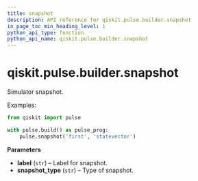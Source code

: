 ```yaml
---
title: snapshot
description: API reference for qiskit.pulse.builder.snapshot
in_page_toc_min_heading_level: 1
python_api_type: function
python_api_name: qiskit.pulse.builder.snapshot
---
```


# qiskit.pulse.builder.snapshot

<Function id="qiskit.pulse.builder.snapshot" isDedicatedPage={true} github="https://github.com/qiskit/qiskit/tree/stable/0.23/qiskit/pulse/builder.py" signature="snapshot(label, snapshot_type='statevector')">
  Simulator snapshot.

  Examples:

  ```python
  from qiskit import pulse

  with pulse.build() as pulse_prog:
      pulse.snapshot('first', 'statevector')
  ```

  **Parameters**

  *   **label** (`str`) – Label for snapshot.
  *   **snapshot\_type** (`str`) – Type of snapshot.
</Function>


